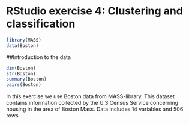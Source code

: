 # RStudio exercise 4: Clustering and classification

```r
library(MASS)
data(Boston)

```
##Introduction to the data

```r
dim(Boston)
str(Boston)
summary(Boston)
pairs(Boston)
```

In this exercise we use Boston data from MASS-library. This dataset contains information collected by the U.S Census Service concerning housing in the area of Boston Mass. Data includes 14 variables and 506 rows.




